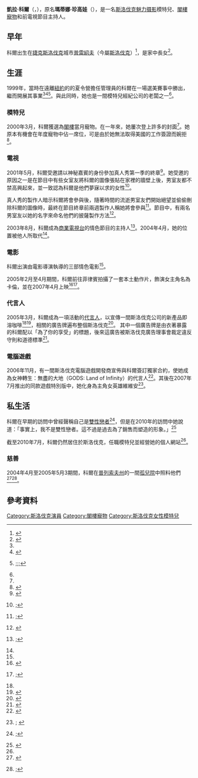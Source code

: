 {{Adult bio
|          gender = female
|            name = 凱拉·科爾<br>''Kyla Cole''
|           photo = Kyla Cole adjusted.jpg
|           birth = {{birth date and age|df=yes|1978|11|10}}<ref name="kcsbio">{{en}}{{cite web |url=http://www.kylacolesite.com/free_portfolio_bio.php |title=Kyla Cole: Biography (''NOTE: Contains some nudity.'') |work=KylaColeSite.com |archiveurl=https://web.archive.org/web/20040528103732/http://www.kylacolesite.com/free_portfolio_bio.php |archivedate=2004年5月28日 |deadurl=yes |accessdate=2011年2月27日 }}</ref>
|        location = [[捷克斯洛伐克|捷克斯洛伐克]][[普雷紹夫|普雷紹夫]]<ref name="kcmabout" />
|       birthname = Martina Jacová<ref name="adversus">{{en}}{{cite web |url=http://www.adversus.com/glamour-models/kyla-cole.html |title=Kyla Cole |accessdate=July 31, 2010 |last=Cristianini |first=Alessio |work=Adversus |deadurl=yes |archiveurl=https://web.archive.org/web/20100803003140/http://www.adversus.com/glamour-models/kyla-cole.html |archivedate=2010年8月3日 }}</ref>
|          spouse =
|           death =
|    measurements = 36[[罩杯|D]]-24-36<ref name="kcmabout" />
|          height = {{height|ft=5|in=7|wiki=yes}}<ref name="kcmabout" />
|          weight =
|       shoe size = 8 1/2 (39)<ref name="kcmabout" />
|       eye color = 藍
|      hair color = 啡
|      skin color = 白
|    natural bust = Yes
|           blood =
|       ethnicity = [[斯洛伐克人|斯洛伐克人]]
|           alias =
| number of films = 4
|        homepage = http://www.kylacolemodel.net
|            iafd = KylaCole
|           egafd =
|           bgafd =
|            imdb = 1120633
|            afdb = 25323
|   eurobabeindex =
|        spelling =
}}

'''凱拉·科爾'''（'''{{lang-en|Kyla Cole}}'''，{{bd|1978年|11月10日|catIdx=Cole ,Kyla}}），原名'''瑪蒂娜·珍高娃'''（'''{{lang-sk|Martina Jacová}}'''），是一名[[斯洛伐克|斯洛伐克]][[魅力摄影|魅力摄影]]模特兒、[[閣樓_(雜誌)|閣樓寵物]]和前電視節目主持人。

== 早年 ==
科爾出生在[[捷克斯洛伐克|捷克斯洛伐克]]城市[[普雷紹夫|普雷紹夫]]（今屬[[斯洛伐克|斯洛伐克]]）<ref name="kcmabout">{{en}}{{cite web |url=http://www.kylacolemodel.net/about |title=About Kyla Cole |work=KylaColeModel.net |accessdate=July 31, 2010 |archive-date=2011-06-05 |archive-url=https://web.archive.org/web/20110605025145/http://www.kylacolemodel.net/about |dead-url=no }}</ref>，是家中長女<ref>{{en}}{{cite web |url=http://kylacolesite.com/free_portfolio_diary_intro.html |title=Kyla Cole: Diary Prologue |work=KylaColeSite.com |archiveurl=https://web.archive.org/web/20030409082636/http://kylacolesite.com/free_portfolio_diary_intro.html |archivedate=2003年4月9日 |deadurl=yes |accessdate=2011年2月27日 }}</ref>。

== 生涯==
1999年，當時在遠離[[紐約|紐約]]的{{Link-en|布盧明堡 (紐約)|Bloomingburg, New York|布盧明堡}}的夏令營擔任管理員的科爾在一場選美賽事中勝出，繼而開展其事業<ref name="kcsbio" /><ref name = Compass>{{en}}{{cite web |url=http://www.praguenet.com/compass/number_7/feature.html |title=Kyla Cole Dionysian Beauty |last=Sumner |first=Randall |date=February 2005 |work=Prague Compass Magazine |accessdate=July 31, 2010 |archive-date=2011-07-15 |archive-url=https://web.archive.org/web/20110715111534/http://www.praguenet.com/compass/number_7/feature.html |dead-url=no }}</ref><ref>{{en}}{{cite web |url=http://www.sc-democrat.com/archives/2000/sports/07July/25/miss.htm |title=New Miss Monticello crowned |last=Potter |first=Rob |work=Sullivan County Democrat |date=July 25, 2000 |accessdate=July 31, 2010 |archive-date=2011-07-16 |archive-url=https://web.archive.org/web/20110716013411/http://www.sc-democrat.com/archives/2000/sports/07July/25/miss.htm |dead-url=no }};{{cite web |url=http://www.harnesslink.com/www/Article.cgi?ID=27090 |title=Miss Monticello Raceway 2005 |last=Manzi |first=John |work=Harnesslink |date=July 16, 2000 |accessdate=July 31, 2010 |archive-date=2011-07-19 |archive-url=https://web.archive.org/web/20110719235751/http://www.harnesslink.com/www/Article.cgi?ID=27090 |dead-url=no }};{{cite web |url=http://www.monticelloraceway.com/pages/Martina-Kyla.html |title=Ms. Martina Jacova/Kyla Cole |work=Monticello Raceway |archiveurl=https://web.archive.org/web/20011214235659/http://www.monticelloraceway.com/pages/Martina-Kyla.html |archivedate=2001年12月14日 |deadurl=yes |accessdate=2011年2月27日 }};{{cite web |url=http://www.monticelloraceway.com/news/cole.htm |title=Miss Monticello 1999 |work=Monticello Raceway |archiveurl=https://web.archive.org/web/20020121225422/http://www.monticelloraceway.com/news/cole.htm |archivedate=2002年1月21日 |deadurl=yes |accessdate=2011年2月27日 }}</ref>。與此同時，她也是一間模特兒經紀公司的老闆之一<ref name = Compass/>。

===模特兒===
2000年3月，科爾獲選為[[閣樓_(雜誌)|閣樓]]當月寵物。在一年來，她屢次登上許多{{Link-en|男性雜誌|Men's magazine}}的封面<ref name = Compass/>。她原本有機會在年度寵物中佔一席位，可是由於她無法取得美國的工作簽證而婉拒<ref name=Think>{{en}}{{cite web |url=http://www.think.cz/issue2/52/1.html |title=Will work for beer, the Kyla Cole Story |last=Hurewitz |first=Jeremy |work=Think Magazine Vol 52 |date=March 2002 |archiveurl=https://web.archive.org/web/20030121064108/http://www.think.cz/issue2/52/1.html |archivedate=2003年1月21日 |deadurl=yes |accessdate=2011年2月27日 }}</ref>。

=== 電視 ===
2001年5月，科爾受邀請以神秘嘉賓的身份參加真人秀{{Link-en|老大哥 (挪威)|Big Brother Norway|老大哥}}第一季的終章<ref>{{no icon}}{{cite web |url=http://www.vg.no/rampelys/artikkel.php?artid=8857092 |title=Big Brother-stjerner festet i natt |work=VG Nett |date=June 1, 2001 |accessdate=September 25, 2010 |archive-date=2011-06-11 |archive-url=https://web.archive.org/web/20110611114629/http://www.vg.no/rampelys/artikkel.php?artid=8857092 |dead-url=no }}</ref>。她受邀的原因之一是在節目中有些女室友將科爾的圖像張貼在家裡的牆壁上後，男室友都不禁高興起來，並一致認為科爾是他們夢寐以求的女性<ref>{{no icon}}{{cite web  |url=http://www.bigbrother.no/2001/news/archive_front_news_986843160000.html  |title=Drømmekvinnen  |trans_title=The dream woman  |work=BigBrother.no  |date=April 9, 2001  |archiveurl=https://web.archive.org/web/20030830163320/http://www.bigbrother.no/2001/news/archive_front_news_986843160000.html?back_url=..%2Fcontestants%2Frodney_news_986770800000.html  |archivedate=2003年8月30日  |deadurl=yes  |accessdate=2011年2月27日  }};{{cite web |url=http://www.bigbrother.no/2001/news/archive_front_news_984128040000.html |title=Porno på 8. mars |trans_title=Porn on 8th of March |work=BigBrother.no |date=March 9, 2001 |language=no |archiveurl=https://web.archive.org/web/20030830154253/http://www.bigbrother.no/2001/news/archive_front_news_984128040000.html?back_url=..%2Fcontestants%2Framsy_news_984092400000.html |archivedate=2003年8月30日 |deadurl=yes |accessdate=2011年2月27日 }}</ref>。

真人秀的製作人暗示科爾將會參與後，隨著時間的流逝男室友們開始絕望並偷偷刪除科爾的圖像時，最終在節目終章前兩週製作人稱她將會參與<ref>{{no icon}}
{{cite web |url=http://www.bigbrother.no/2001/news/archive_front_news_987708900000.html |title=Hvor er Kayla |work=BigBrother.no |date=April 19, 2001 |language=no |archiveurl=https://web.archive.org/web/20030830164355/http://www.bigbrother.no/2001/news/archive_front_news_987708900000.html?back_url=..%2Fcontestants%2Framsy_news_987634800000.html |archivedate=2003年8月30日 |deadurl=yes |accessdate=2011年2月27日 }};{{cite web |url=http://www.bigbrother.no/2001/news/archive_front_news_990182820000.html |title=- Hvor ble det av Kyla? |trans_title=- Where did Kyla go? |work=BigBrother.no |date=May 18, 2001 |archiveurl=https://web.archive.org/web/20030906224402/http://www.bigbrother.no/2001/news/archive_front_news_990182820000.html?back_url=..%2Fcontestants%2Frodney_news_990140400000.html |archivedate=2003年9月6日 |deadurl=yes |accessdate=2011年2月27日 }}</ref>。節目中，有兩名男室友以她的名字來命名他們的披薩製作方法<ref>{{no icon}}{{cite web |url=http://bigbrother.no/2001/news/archive_front_news_988399200000.html |title=Kaila-pizza |work=BigBrother.no |date=April 27, 2001 |archiveurl=https://web.archive.org/web/20040103233707/http://bigbrother.no/2001/news/archive_front_news_988399200000.html |archivedate=2004年1月3日 |deadurl=yes |accessdate=2017年11月24日 }}</ref>。

2003年8月，科爾成為{{Link-en|馬奎斯 (電視台)|Markíza|馬奎斯}}[[商業廣播|商業]][[電視台|電視台]]的情色節目{{Link-en|撫摸 (電視節目)|Láskanie|撫摸}}的主持人<ref>{{sk icon}}
{{cite web |url=http://korzar.sme.sk/c/4607644/novou-hviezdou-laskania-bude-vychodniarka-kyla-cole.html |title=Novou hviezdou Láskania bude východniarka Kyla Cole |work=Korzár |date=August 11, 2003 |language=sk |accessdate=July 31, 2010 |archive-date=2011-07-25 |archive-url=https://web.archive.org/web/20110725105529/http://korzar.sme.sk/c/4607644/novou-hviezdou-laskania-bude-vychodniarka-kyla-cole.html |dead-url=no }};{{cite web |url=http://www.kylacolesite.com/freenews_08_2003.html |title=Free News  (''NOTE: Contains some nudity.'') |work=KylaColeSite.com |date=August  2003 |archiveurl=https://web.archive.org/web/20030926014125/http://www.kylacolesite.com/freenews_08_2003.html |archivedate=2003年9月26日 |deadurl=yes |accessdate=2011年2月27日 }}</ref>。2004年4月，她的位置被他人所取代<ref name="orphans" />。

=== 電影 ===
科爾出演由電影導演{{Link-en|安德魯·比歷克|Andrew Blake (pornographer)}}執導的三部情色電影<ref name = Compass/>。

2005年2月至4月期間，科爾前往菲律賓拍攝了一套本土動作片，飾演女主角名為卡倫，並在2007年4月上映<ref name="kcsnews200503">{{en}}{{cite web |url=http://www.kylacolesite.com/freenews_03_2005.html |title=Free News (''NOTE: Contains some nudity.'') |work=KylaColeSite.com |date=March 2005 |archiveurl=https://web.archive.org/web/20050418234435/http://www.kylacolesite.com/freenews_03_2005.html |archivedate=2005年4月18日 |deadurl=yes |accessdate=2011年2月27日 }}</ref><ref>{{en}}{{cite web |url=http://www.kylacolesite.com/freenews_04_2005.html |title=Free News (''NOTE: Contains some nudity.'') |work=KylaColeSite.com |date=April 2005 |archiveurl=https://web.archive.org/web/20051029113318/http://www.kylacolesite.com/freenews_04_2005.html |archivedate=2005年10月29日 |deadurl=yes |accessdate=2011年2月27日 }};{{cite web |url=http://www.imdb.com/title/tt1042546/ |title=Rumble Boy |work=IMDb |accessdate=September 17, 2010 |archive-date=2010-06-25 |archive-url=https://web.archive.org/web/20100625150258/http://www.imdb.com/title/tt1042546/ |dead-url=no }}</ref>。

=== 代言人 ===
2005年3月，科爾成為一項活動的[[宣傳模特兒|代言人]]，以宣傳一間斯洛伐克公司的新產品即溶咖啡<ref name="kcsnews200503" /><ref>{{sk icon}}{{cite web |url=http://www.baliarne.sk/index2.html |title=Intro |work=Baliarne |date=March 2005 |archiveurl=https://web.archive.org/web/20050313174854/http://www.baliarne.sk/index2.html |archivedate=2005年3月13日 |deadurl=yes |accessdate=2011年2月27日 }}</ref>，相關的廣告牌遍布整個斯洛伐克<ref>{{en}}{{cite web |url=http://www.kylacolesite.com/freenews_05_2005.html |title=Free News (''NOTE: Contains some nudity.'') |work=KylaColeSite.com |date=May 27, 2005 |archiveurl=https://web.archive.org/web/20051029113513/http://www.kylacolesite.com/freenews_05_2005.html |archivedate=2005年10月29日 |deadurl=yes |accessdate=2011年2月27日 }}</ref>。
其中一個廣告牌是由衣著暴露的科爾配以「為了你的享受」的標題，後來這廣告被斯洛伐克廣告理事會裁定違反守則和道德標準<ref>{{sk icon}}{{cite web |url=http://strategie.hnonline.sk/sk/sedy/spravy/reklama/nove-arbitrazne-nalezy-rady-pre-reklamu.html |title=Nové arbitrážne nálezy Rady pre reklamu |last=Christophoryová |first=Ľubica |work=StratégieONLINE |date=April 29, 2005 |language=sk |accessdate=September 19, 2010 |deadurl=yes |archiveurl=https://web.archive.org/web/20110829232124/http://strategie.hnonline.sk/sk/sedy/spravy/reklama/nove-arbitrazne-nalezy-rady-pre-reklamu.html |archivedate=2011年8月29日 }}</ref>。

=== 電腦遊戲 ===
2006年11月，有一間斯洛伐克電腦遊戲開發商宣佈與科爾簽訂獨家合約，使她成為女神轉生：無盡的大地（GODS: Land of Infinity）的代言人<ref>{{en}}{{cite web |url=http://www.gods-game.com/article.html?a=4442284989ad24f2baa0225df87270f8 |title=Kyla Cole in GODS! |work=Cypron Studios |accessdate=September 17, 2010 |archive-url=https://web.archive.org/web/20110128223406/http://www.gods-game.com/article.html?a=4442284989ad24f2baa0225df87270f8 |archive-date=2011-01-28 |dead-url=yes }}</ref>。其後在2007年7月推出的同款遊戲特別版中，她化身為主角女英雄維維安<ref>{{en}}{{cite web |url=http://www.gods-game.com |title=News |work=Cypron Studios |accessdate=September 17, 2010 |archive-date=2011-03-15 |archive-url=https://web.archive.org/web/20110315013115/http://www.gods-game.com/ |dead-url=no }};
{{cite web |url=http://www.gods-game.com/article.html?a=162500e1d7bbfe95d0b42013595b4f44 |title=Gods LoI: Special Edition |work=Cypron Studios |accessdate=September 17, 2010 |archive-url=https://web.archive.org/web/20110308084754/http://www.gods-game.com/article.html?a=162500e1d7bbfe95d0b42013595b4f44 |archive-date=2011-03-08 |dead-url=yes }}</ref>。

== 私生活 ==
科爾在早期的訪問中曾經聲稱自己是[[雙性戀者|雙性戀者]]<ref>{{en}}{{cite web |url=http://www.kylacolesite.com/free_portfolio_interviews.php |title=Kyla Cole: Interviews |work=KylaColeSite.com |accessdate=November 17, 2006 |archiveurl=https://web.archive.org/web/20080115002401/http://www.kylacolesite.com/free_portfolio_interviews.php |archivedate=2008年1月15日 |deadurl=yes }};{{cite web |url=http://www.kylacole.com/biography.html |title=Kyla Cole Biography & Interview |work=KylaCole.com |accessdate=November 17, 2006 |archive-date=2011-07-13 |archive-url=https://web.archive.org/web/20110713174943/http://www.kylacole.com/biography.html |dead-url=no }}</ref>，但是在2010年的訪問中她說道：「事實上，我不是雙性戀者。這不過是過去為了銷售而塑造的形象。」<ref>{{en}}{{cite web |url=http://www.adversus.com/glamour-models/kyla-cole.html |title=Kyla Cole |accessdate=July 31, 2010 |last=Cristianini |first=Alessio |work=Adversus |quote=To tell you the truth, I'm not bisexual. It was the marketing strategy regarding my pictures in the past. |deadurl=yes |archiveurl=https://web.archive.org/web/20100803003140/http://www.adversus.com/glamour-models/kyla-cole.html |archivedate=2010年8月3日 }}</ref>

截至2010年7月，科爾仍然居住於斯洛伐克，任職模特兒並經營她的個人網站<ref name="adversus" />。

=== 慈善 ===
2004年4月至2005年5月3期間，科爾在[[普列索夫州|普列索夫州]]的一間[[孤兒院|孤兒院]]中照料他們<ref name="orphans">{{sk icon}}{{cite web |url=http://www.kyla-cole.sk/orphans/ |title=Helping Orphans |work=Kyla-Cole.sk |archiveurl=https://web.archive.org/web/20041030095546/http://www.kyla-cole.sk/orphans/ |archivedate=2004年10月30日 |deadurl=yes |accessdate=2011年2月27日 }}</ref><ref>{{en}}{{cite web |url=http://www.kylacolesite.com/freenews_01_2005.html |title=Free News (''NOTE: Contains some nudity.'') |work=KylaColeSite.com |date=January 2005 |archiveurl=https://web.archive.org/web/20050418234237/http://www.kylacolesite.com/freenews_01_2005.html |archivedate=2005年4月18日 |deadurl=yes |accessdate=2011年2月27日 }};{{sk icon}}{{cite web |url=http://korzar.sme.sk/c/4548045/kyla-cole-nakupila-hrbu-darcekov-do-detskeho-domova-slon.html |title=Kyla Cole nakúpila hŕbu darčekov do detského domova Slon |last=Frank |first=Michal |work=Korzár |date=January 12, 2005 |language=sk |accessdate=July 31, 2010 |archive-date=2011-05-23 |archive-url=https://web.archive.org/web/20110523105857/http://korzar.sme.sk/c/4548045/kyla-cole-nakupila-hrbu-darcekov-do-detskeho-domova-slon.html |dead-url=no }}</ref>。

==參考資料==
{{reflist|2}}
{{commonscat|Kyla Cole}}

{{DEFAULTSORT:Cole, Kyla}}
[[Category:斯洛伐克演員|Category:斯洛伐克演員]]
[[Category:閣樓寵物|Category:閣樓寵物]]
[[Category:斯洛伐克女性模特兒|Category:斯洛伐克女性模特兒]]